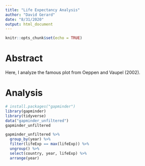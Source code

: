 ```yaml
---
title: "Life Expectancy Analysis"
author: "David Gerard"
date: "8/31/2020"
output: html_document
---
```


```r
knitr::opts_chunk$set(echo = TRUE)
```

# Abstract

Here, I analyze the famous plot from Oeppen and Vaupel (2002).

# Analysis

```r
# install.packages("gapminder")
library(gapminder)
library(tidyverse)
data("gapminder_unfiltered")
gapminder_unfiltered
```

```r
gapminder_unfiltered %>%
  group_by(year) %>%
  filter(lifeExp == max(lifeExp)) %>%
  ungroup() %>%
  select(country, year, lifeExp) %>%
  arrange(year)
```



